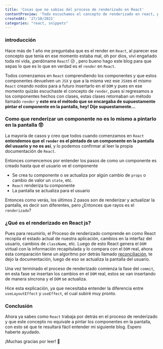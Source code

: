 ```yaml
---
title: 'Cosas que no sabías del proceso de renderizado en React'
contentPreview: 'Todo escuchamos el concepto de renderizado en react, pero en verdad, ¿Sabes lo que hace react por detrás?, y que este no es lo mismo a pintar el componente en la pantalla.'
createdAt: '27/10/2021'
categories: "react, snippets"
---
```


### introducción

Hace más de 1 año me preguntaba que es el render en `React`, al parecer ese concepto que tenía en ese momento estaba mal, oh por dios, viví engañado toda mi vida, ¡perdóname `React`! 😥 , pero bueno hago este blog para que sepas lo que es lo que en verdad es el `render` en `React`.

Todos comenzamos en `React` comprendiendo los componentes y que estos componentes devuelven un `JSX` y que a la misma vez ese `JSX`es el mismo `React` creando nodos para a futuro insertarlo en el `DOM` y pues en ese momento quizás escuchaste el concepto de `render`, pues si regresamos a los componentes hechos con clases, estas clases retornaban un método llamado `render` y **este era el método que se encargaba de supuestamente pintar el componente en la pantalla, hey! Dije supuestamente...**

### Como que renderizar un componente no es lo mismo a pintarlo en la pantalla 😲

La mayoría de casos y creo que todos cuando comenzamos en `React` **entendemos que el `render` es el pintado de un componente en la pantalla del usuario y no es así**, y lo podemos confirmar al leer la propia documentación de `React`.

Entonces comencemos por entender los pasos de como un componente es creado hasta que el usuario ve el componente

- Se crea tu componente o se actualiza por algún cambio de `props` o cambio de valor un `state`, etc.
- `React` renderiza tu componente
- La pantalla se actualiza para el usuario

Entonces como verás, los últimos 2 pasos son de renderizar y actualizar la pantalla, es decir son diferentes, pero ¿Entonces que rayos es el `renderizado`?

### ¿Qué es el renderizado en React js?

Pues para resumirlo, el Proceso de renderizado comprende en como React recopila el estado actual de nuestra aplicación, cambios en la interfaz del usuario, cambios de `className`, etc. 
Luego de esto React genera el `DOM` virtual con la información recapitulada y lo compara con el `DOM` real, ahora esta comparación tiene un algoritmo por detrás llamado [reconciliación](https://es.reactjs.org/docs/reconciliation.html#gatsby-focus-wrapper), te dejo la documentación, luego de eso se actualiza la pantalla del usuario.

Una vez terminado el proceso de renderizado comienza la fase del `commit`, en esta fase se insertan los cambios en el `DOM` real, estos se van insertando de manera síncrona y el `DOM` se actualiza.

Hice esta explicación, ya que necesitaba entender la diferencia entre `useLayoutEffect` y `useEffect`, el cual subiré muy pronto.

### Conclusión

Ahora ya sabes como `React` trabaja por detrás en el proceso de renderizado y que este concepto no equivale a pintar los componentes en la pantalla, con esto sé que te resultará fácil entender mi siguiente blog. Espero haberte ayudado.

¡Muchas gracias por leer! 👋
